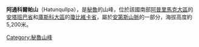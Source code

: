 {{Coord|14|34|9|S|72|29|14|W|display=title}}

'''阿通科爾帕山'''（Hatunqullpa），是[[秘魯|秘魯]]的山峰，位於該國南部[[阿普里馬克大區|阿普里馬克大區]]的[[安塔班巴省|安塔班巴省]]和[[庫斯科大區|庫斯科大區]]的[[瓊比維卡省|瓊比維卡省]]，屬於[[安第斯山脈|安第斯山脈]]的一部分，海拔高度約5,200米。

{{Peru-geo-stub}}
[[Category:秘魯山峰|Category:秘魯山峰]]